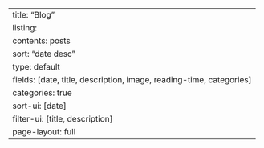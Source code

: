 ---
title: "Blog"
listing:
  contents: posts
  sort: "date desc"
  type: default
  fields: [date, title, description, image, reading-time, categories]
  categories: true
  sort-ui: [date]
  filter-ui: [title, description]
page-layout: full
---